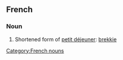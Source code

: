 ==French==
===Noun===
# Shortened form of [[petit déjeuner]]: [[brekkie]]

[[Category:French nouns]]